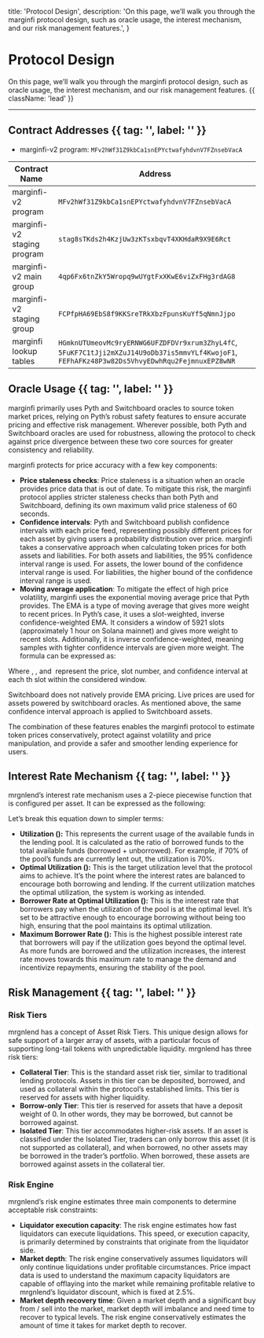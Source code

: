 

  title: 'Protocol Design',
  description:
    'On this page, we’ll walk you through the marginfi protocol design, such as oracle usage, the interest mechanism, and our risk management features.',
}

# Protocol Design

On this page, we’ll walk you through the marginfi protocol design, such as oracle usage, the interest mechanism, and our risk management features. {{ className: 'lead' }}

---

## Contract Addresses {{ tag: '', label: '' }}

* marginfi-v2 program: `MFv2hWf31Z9kbCa1snEPYctwafyhdvnV7FZnsebVacA`

| Contract Name                                    | Address                                                                                  |
|------------------------------------------------|--------------------------------------------------------------------------------------------|
| marginfi-v2 program                          | `MFv2hWf31Z9kbCa1snEPYctwafyhdvnV7FZnsebVacA`                                                                          |
| marginfi-v2 staging program                          | `stag8sTKds2h4KzjUw3zKTsxbqvT4XKHdaR9X9E6Rct`                                                                          |
| marginfi-v2 main group                          | `4qp6Fx6tnZkY5Wropq9wUYgtFxXKwE6viZxFHg3rdAG8`                                                                          |
| marginfi-v2 staging group                          | `FCPfpHA69EbS8f9KKSreTRkXbzFpunsKuYf5qNmnJjpo`                                                                          |
| marginfi lookup tables                          | `HGmknUTUmeovMc9ryERNWG6UFZDFDVr9xrum3ZhyL4fC`, `5FuKF7C1tJji2mXZuJ14U9oDb37is5mmvYLf4KwojoF1`, `FEFhAFKz48P3w82Ds5VhvyEDwhRqu2FejmnuxEPZ8wNR`                                                                          |

## Oracle Usage {{ tag: '', label: '' }}

marginfi primarily uses Pyth and Switchboard oracles to source token market prices, relying on Pyth’s robust safety features to ensure accurate pricing and effective risk management. Wherever possible, both Pyth and Switchboard oracles are used for robustness, allowing the protocol to check against price divergence between these two core sources for greater consistency and reliability.

marginfi protects for price accuracy with a few key components:

- **Price staleness checks**: Price staleness is a situation when an oracle provides price data that is out of date. To mitigate this risk, the marginfi protocol applies stricter staleness checks than both Pyth and Switchboard, defining its own maximum valid price staleness of 60 seconds.
- **Confidence intervals**: Pyth and Switchboard publish confidence intervals with each price feed, representing possibly different prices for each asset by giving users a probability distribution over price. marginfi takes a conservative approach when calculating token prices for both assets and liabilities. For both assets and liabilities, the 95% confidence interval range is used. For assets, the lower bound of the confidence interval range is used. For liabilities, the higher bound of the confidence interval range is used.
- **Moving average application**: To mitigate the effect of high price volatility, marginfi uses the exponential moving average price that Pyth provides. The EMA is a type of moving average that gives more weight to recent prices. In Pyth’s case, it uses a slot-weighted, inverse confidence-weighted EMA. It considers a window of 5921 slots (approximately 1 hour on Solana mainnet) and gives more weight to recent slots. Additionally, it is inverse confidence-weighted, meaning samples with tighter confidence intervals are given more weight. The formula can be expressed as:

<ImageComponent src={EMAFormula} width={700} height={700} alt="EMA Formula" />

Where <Math>price_i</Math>, <Math>slot_i</Math>, and <Math>confidence_i</Math> represent the price, slot number, and confidence interval at each <Math>i</Math>th slot within the considered window.

Switchboard does not natively provide EMA pricing. Live prices are used for assets powered by switchboard oracles. As mentioned above, the same confidence interval approach is applied to Switchboard assets.

The combination of these features enables the marginfi protocol to estimate token prices conservatively, protect against volatility and price manipulation, and provide a safer and smoother lending experience for users.

## Interest Rate Mechanism {{ tag: '', label: '' }}

mrgnlend’s interest rate mechanism uses a 2-piece piecewise function that is configured per asset. It can be expressed as the following:

<ImageComponent
  src={LendingEquation}
  width={700}
  height={700}
  alt="Lending Equation"
/>

Let’s break this equation down to simpler terms:

- **Utilization (<Math>x</Math>):** This represents the current usage of the available funds in the lending pool. It is calculated as the ratio of borrowed funds to the total available funds (borrowed + unborrowed). For example, if 70% of the pool’s funds are currently lent out, the utilization is 70%.
- **Optimal Utilization (<Math>o</Math>):** This is the target utilization level that the protocol aims to achieve. It’s the point where the interest rates are balanced to encourage both borrowing and lending. If the current utilization matches the optimal utilization, the system is working as intended.
- **Borrower Rate at Optimal Utilization (<Math>pl</Math>):** This is the interest rate that borrowers pay when the utilization of the pool is at the optimal level. It’s set to be attractive enough to encourage borrowing without being too high, ensuring that the pool maintains its optimal utilization.
- **Maximum Borrower Rate (<Math>pm</Math>):** This is the highest possible interest rate that borrowers will pay if the utilization goes beyond the optimal level. As more funds are borrowed and the utilization increases, the interest rate moves towards this maximum rate to manage the demand and incentivize repayments, ensuring the stability of the pool.
  ​

## Risk Management {{ tag: '', label: '' }}

### Risk Tiers

mrgnlend has a concept of Asset Risk Tiers. This unique design allows for safe support of a larger array of assets, with a particular focus of supporting long-tail tokens with unpredictable liquidity. mrgnlend has three risk tiers:

- **Collateral Tier**: This is the standard asset risk tier, similar to traditional lending protocols. Assets in this tier can be deposited, borrowed, and used as collateral within the protocol’s established limits. This tier is reserved for assets with higher liquidity.
- **Borrow-only Tier**: This tier is reserved for assets that have a deposit weight of 0. In other words, they may be borrowed, but cannot be borrowed against.
- **Isolated Tier**: This tier accommodates higher-risk assets. If an asset is classified under the Isolated Tier, traders can only borrow this asset (it is not supported as collateral), and when borrowed, no other assets may be borrowed in the trader’s portfolio. When borrowed, these assets are borrowed against assets in the collateral tier.

### Risk Engine

mrgnlend’s risk engine estimates three main components to determine acceptable risk constraints:

- **Liquidator execution capacity**: The risk engine estimates how fast liquidators can execute liquidations. This speed, or execution capacity, is primarily determined by constraints that originate from the liquidator side.
- **Market depth**: The risk engine conservatively assumes liquidators will only continue liquidations under profitable circumstances. Price impact data is used to understand the maximum capacity liquidators are capable of offlaying into the market while remaining profitable relative to mrgnlend’s liquidator discount, which is fixed at 2.5%.
- **Market depth recovery time**: Given a market depth and a significant buy from / sell into the market, market depth will imbalance and need time to recover to typical levels. The risk engine conservatively estimates the amount of time it takes for market depth to recover.
